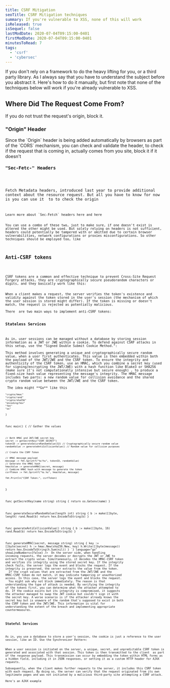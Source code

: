 ```yaml
---
title: CSRF Mitigation 
seoTitle: CSRF Mitigation techniques
summary: If you're vulnerable to XSS, none of this will work
isReleased: true
isSequel: false
lastModDate: 2020-07-04T09:15:00-0401
firstModDate: 2020-07-04T09:15:00-0401
minutesToRead: 7
tags:
  - 'csrf'
  - 'cybersec'
---
```


<C>
If you don't rely on a framework to do the heavy lifting for you, or a third party library. As I always say that you have to <L href='/blog/fundamentals'>understand</L> the subject before you abstract it. Here's how to do it manually, but first note that none of the techniques below will work if you're already vulnerable to <L href='https://owasp.org/www-community/attacks/xss/'>XSS.</L>
</C>
<H2>Where Did The Request Come From?</H2>
<C>
If you do not trust the request's origin, block it.
</C>
<H3>"Origin" Header</H3>
<C>
Since the <L href='https://developer.mozilla.org/en-US/docs/Web/HTTP/Headers/Origin'>`Origin`</L> header is being added automatically by browsers as part of the <L href='https://developer.mozilla.org/en-US/docs/Web/HTTP/CORS'>`CORS`</L> mechanism, you can check and validate the header, to check if the request that is coming in, actually comes from you site, block it if it doesn't
</C>
<Code
  code={`if r.Header.Get("Origin") != "https://my-actual-site.com" {
    http.Error(w, "Bad Request", http.StatusBadRequest)
    return
}`}
  language="go"
  showLineNumbers={false}
/>
<H3>"Sec-Fetc-" Headers</H3>

<C>
Fetch Metadata headers, introduced last year to provide additional context about the resource request. But all you have to know for now is you can use it  to to check the origin  
</C>
<Code
  code={`if secFetchSite := r.Header.Get("Sec-Fetch-Site"); 
    secFetchSite != "" && secFetchSite != "same-origin" {
    http.Error(w, "Bad Request", http.StatusBadRequest)
    return
}
`}
  language="go"
  showLineNumbers={false}
/>
<C>
Learn more about `Sec-Fetch` headers <L href='https://developer.mozilla.org/en-US/docs/Web/HTTP/Headers/Sec-Fetch-Mode'>here</L> and <L href='https://w3c.github.io/webappsec-fetch-metadata/#sec-fetch-site-header)'>here</L>
</C>
<C>
You can use a combo of these two, just to make sure, if one doesn't exist is altered the other might be used. But solely relying on headers is not sufficient, headers could potentially be tampered with or omitted due to certain browser vulnerabilities, network configurations or proxies misconfigurations. So other techniques should be employed too, like 
</C>

<H2>Anti-CSRF tokens</H2>

<C>
CSRF tokens are a common and effective technique to prevent Cross-Site Request Forgery attacks, they are cryptographically secure pseudorandom characters or digits, and they basically work like this: 
</C>
<C>
When a client makes a request, the server verifies the token's existence and validity against the token stored in the user's session (the mechanism of which the user session is stored might differ). If the token is missing or doesn't match, the request is rejected as potentially malicious. 
</C><C>
There  are two main ways to implement anti-CSRF tokens: 
</C>
<H3>Stateless Services</H3>
<C>
As in, user sessions can be managed without a database by storing session information as a <L href='https://datatracker.ietf.org/doc/html/rfc7519'>JWT</L> or <L href='https://datatracker.ietf.org/doc/html/rfc7516'>JWE</L> within a <L href='#cookies'>cookie</L>. To defend against CSRF attacks in this setup, use the "Signed Double Submit Cookie Method.": 
</C><C>
This method involves generating a unique and cryptographically secure random value, when a user first authenticates. This value is then embedded within both the payload of the JWT/JWE and the CSRF token. To ensure the integrity and authenticity of the CSRF token, use an <L href='https://datatracker.ietf.org/doc/html/rfc2104.html'>HMAC</L>, which you combine a secret key (used for signing/encrypting the JWT/JWE) with a hash function like <L href='https://github.com/BLAKE3-team/BLAKE3'>Blake3</L> or SHA256 (make sure it's not computationally intensive but secure enough) , to produce a fixed-size hash value representing the message's integrity. The HMAC message includes two parts: a new random value for collision avoidance and the shared crypto random value between the JWT/JWE and the CSRF token. 
</C><C>
 The idea might **Go** like this
</C>
<Code
  code={`package main

	"crypto/hmac"
	"crypto/rand"
	"crypto/sha256"
	"encoding/hex"
	"fmt"
	"os"
)

func main() {
	// Gather the values

	// Both HMAC and JWT/JWE secret key
	secret := getSecretKey("CSRF_SECRET")
	tokenID := generateSecureRandomValue(32) // Cryptographically secure random value
	randomValue := generateAntiCollisionValue() // Random value for collision purposes

	// Create the CSRF Token

	// HMAC message payload
	message := fmt.Sprintf("%s!%s", tokenID, randomValue)
	// Generate the HMAC hash
	hmacValue := generateHMAC(secret, message)
	// Combine HMAC hash with message to generate the token
	csrfToken := fmt.Sprintf("%s.%s", hmacValue, message)

	fmt.Println("CSRF Token:", csrfToken)
}

func getSecretKey(name string) string {
	return os.Getenv(name)
}

func generateSecureRandomValue(length int) string {
	b := make([]byte, length)
	rand.Read(b)
	return hex.EncodeToString(b)
}

func generateAntiCollisionValue() string {
	b := make([]byte, 16)
	rand.Read(b)
	return hex.EncodeToString(b)
}

func generateHMAC(secret, message string) string {
	key := []byte(secret)
	h := hmac.New(sha256.New, key)
	h.Write([]byte(message))
	return hex.EncodeToString(h.Sum(nil))
}
`}
  language="go"
  showLineNumbers={false}
/>
<C>
On the server side, when handling incoming requests, the server decodes or decrypts the JWT or JWE to extract the crypto value. Simultaneously, it decodes the HMAC-CSRF token and verifies its integrity using the stored secret key. If the integrity check fails, the server logs the event and blocks the request. If the integrity is preserved, the server extracts the value from the token.
</C>
<C>
If the crypt values that are extracted from the JWT/JWE and the HMAC-CSRF token do not match, it may indicate tampering or unauthorized access. In this case, the server logs the event and blocks the request.
</C>
<C>
You might ask why not block immediately. The reason is that understanding the type of attack is needed. By verifying the integrity of the tokens first, you can determine what the attacker attempted to do. If the cookie exists but its integrity is compromised, it suggests the attacker managed to swap the JWT cookie but couldn't sign it with the secret key. 
A worse scenario is if the attacker already knows the secret key but is unaware of the random that's supposed to exist in both the CSRF token and the JWT/JWE. This information is vital for understanding the extent of the breach and implementing appropriate countermeasures.
</C>

<H3>Stateful Services</H3>
<C>
As in, you use a database to store a user's session, the cookie is just a reference to the user session, like an ID. Use the Synchronizer Pattern: 
</C>
<C>
When a user session is initiated on the server, a unique, secret, and unpredictable CSRF token is generated and associated with that session. This token is then transmitted to the client  as part of the response payload. This transmission can occur by embedding the token within HTML forms as a hidden field, including it in JSON responses, or setting it as a custom HTTP header for AJAX requests.
</C><C>
Subsequently, when the client makes further requests to the server, it includes this CSRF token with each request. By doing so, the server can verify that the request originated from its own legitimate pages and was not initiated by a malicious third-party site attempting a CSRF attack.
</C><C>
Here's an AJAX example 
</C>
<Code
  code={`<!doctype html>
<html lang="en">
  <head>
    <meta charset="UTF-8" />
    <meta name="viewport" content="width=device-width, initial-scale=1.0" />
    <title>AJAX Request with CSRF Token</title>
  </head>
  <body>
    <div id="ajaxResponse"></div>
    <script>
      document.addEventListener('DOMContentLoaded', () => {
        createCSRFTokenContainer();
        document
          .getElementById('makeRequestButton')
          .addEventListener('click', () => {
            // Make an AJAX request when the button is clicked, it should
            // show a successful message when no CSRF attack is made
            var xhr = new XMLHttpRequest();

            var csrfToken = getCSRFTokenFromClient();

            xhr.open('POST', '/protected', true);

            xhr.setRequestHeader('CSRF-Token', csrfToken);

            xhr.onreadystatechange = () => {
              if (xhr.readyState === XMLHttpRequest.DONE) {
                // The server validates the token sent in the header,
                // if it matches the one stored on the server,
                // it sends an OK response.
                // else it blocks the request
                if (xhr.status === 200) {
                  // allow
                  document.getElementById('ajaxResponse').innerText =
                    "You're allowed, come in";
                } else {
                  // BLOCK! Possible forgery
                  document.getElementById('ajaxResponse').innerText =
                    "You're blocked, the CSRF Token has been tampered with";
                  console.error('AJAX request failed:', xhr.status);
                }
              }
            };
          });
      });

     

      function createCSRFTokenContainer() {
        var csrfToken =  'CSRF_TOKEN' // use a template engine,
        // or whatever framework you're using
        // to render  this value.

        //  div element to hold the hidden token
        var csrfDiv = document.createElement('div');
        csrfDiv.id = 'csrfTokenDiv'; 

        // hidden input field and set its value to the generated CSRF token
        var input = document.createElement('input');
        input.type = 'hidden';
        input.name = 'CSRFToken';
        input.value = csrfToken;
        csrfDiv.appendChild(input);
      }

      function getCSRFTokenFromClient() {
        var csrfTokenDiv = document.getElementById('csrfTokenDiv');

        if (csrfTokenDiv) {
          var inputField = csrfTokenDiv.querySelector(
            'input[type="hidden"][name="CSRFToken"]'
          );

          if (inputField) {
            return inputField.value; // The CSRF token value
          }
        }
      }
    </script>
       <button id="makeRequestButton">Make AJAX Request</button>
  </body>
</html>
`}
  language="html"
  showLineNumbers={false}
/>
<C>
If you want to see a framework implementation of the synchronized pattern , check out <L href='https://docs.djangoproject.com'>`Django`</L>'s implementation with the CSRF mitigation middleware, you can read the source code <L href='https://github.com/django/django/blob/main/django/middleware/csrf.py'>here.</L>
</C>
<H2 id='cookies'>Cookies</H2>
<C>
Avoid setting cookies with a specific domain to minimize security risks. When a cookie is domain-specific, all subdomains share that cookie, which can pose risks if you get hit with a <L href="https://developer.mozilla.org/en-US/docs/Web/Security/Subdomain_takeovers">subdomain takeover.</L>
</C><C>
For session cookies, ensure they are protected by:
</C><C>
 - \-  Using the `HttpOnly` attribute to prevent client-side scripts from accessing cookies, enhancing security against XSS attacks.
 - \-  Setting the `SameSite` attribute to `Lax` or `Strict` to control cookie behavior in cross-site requests, more <L href='#samesite'>below</L>.
 - \-  Avoid specifying a domain (`Domain=None`) to prevent cookies from being sent in cross-origin requests.
 - \-  Using the `Secure` attribute to ensure that cookies are only sent over HTTPS connections.
</C><C>
Also, for enhanced security measures, consider cookie prefixes like `__Host-` and `__Secure-`, read more <L href='https://datatracker.ietf.org/doc/html/draft-ietf-httpbis-cookie-prefixes-00'>here.</L>
</C>
<H3 id="#samesite">About "SameSite" Cookies</H3>
<C>
Use the `SameSite` cookie attribute to set your users sessions (older browsers do not support this)
</C>
<Code
  code={`Set-Cookie: SID=xxxxx; SameSite=Strict`}
  language="http"
  showLineNumbers={false}
/>
<C>
Or
</C>
<Code
  code={`Set-Cookie: SID=xxxxx; SameSite=Lax`}
  language="http"
  showLineNumbers={false}
/>
<C>
Read about `Lax` and `Strict` from the official <L href='https://datatracker.ietf.org/doc/html/draft-west-first-party-cookies-07'>RFC</L>. Here's is basically what they do:
</C>
<C>
**``Strict``:** This value prevents cookies from being sent in all cross-site browsing contexts, including regular links. For example: You're logged in your banking account, which means you have a session cookie. If this banking website employs the Strict ``SameSite`` value for its session cookies, and you  click on a link to perform a banking transaction from an external website (like a forum or email) say https://scam-me-please.com , the banking website won't receive the session cookie due to the ``Strict`` setting. Consequently, the user won't be able to complete the transaction because the session information is not sent with the request. 
</C><C>
**``Lax``:** The default value of ``SameSite`` is Lax ( since Chrome version 80, February this year) , which provides a balance between security and usability. Cookies are allowed when following regular links from external sites but are blocked in CSRF-prone requests such as POST methods. Only cross-site requests that are considered safe (like top-level navigations) are allowed in Lax mode.
</C><C>
**``None``:** Using the ``None`` value means the cookie is sent with all cross-site requests, which can potentially expose users to CSRF attacks. Simply don't use this.
</C>
<H2>User Interaction-Based CSRF Defense</H2>

<C>
Requiring users to authenticate using their password, biometric data, security questions, or <L href="https://en.wikipedia.org/wiki/One-time_password">OTP</L> is a highly effective security measure. But, it can significantly impact user experience, so it's typically used only for critical operations like changing passwords or conducting financial transactions. Avoid using CAPTCHA for this purpose, as it's primarily aimed at preventing automated bot attacks and doesn't provide the necessary level of security for these sensitive activities.
</C>
<H2>HTTP Methods</H2>
<C>
Did I mention that for any state changing request,  DON'T USE  <L href='https://datatracker.ietf.org/doc/html/rfc7231#section-4.2.1'>safe methods.</L>
</C>